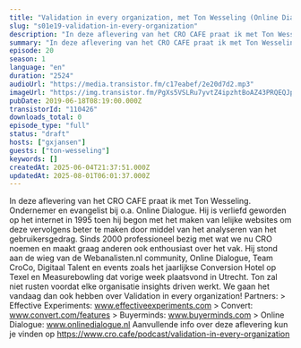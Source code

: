 ```yaml
---
title: "Validation in every organization, met Ton Wesseling (Online Dialogue)"
slug: "s01e19-validation-in-every-organization"
description: "In deze aflevering van het CRO CAFE praat ik met Ton Wesseling. Ondernemer en evangelist bij o.a. Online Dialogue. Hij is verliefd geworden op het internet in 1995 toen hij begon met het maken van lelijke websites om deze vervolgens beter te maken door middel van het analyseren van het gebruikersgedrag. Sinds 2000 professioneel bezig met wat we nu CRO noemen en maakt graag anderen ook enthousiast over het vak. Hij stond aan de wieg van de Webanalisten.nl community, Online Dialogue, Team CroCo, Digitaal Talent en events zoals het jaarlijkse Conversion Hotel op Texel en Measurebowling dat vorige week plaatsvond in Utrecht. Ton zal niet rusten voordat elke organisatie insights driven werkt. We gaan het vandaag dan ook hebben over Validation in every organization! Partners: > Effective Experiments: www.effectiveexperiments.com > Convert: www.convert.com/features > Buyerminds: www.buyerminds.com > Online Dialogue: www.onlinedialogue.nl Aanvullende info over deze aflevering kun je vinden op https://www.cro.cafe/podcast/validation-in-every-organization"
summary: "In deze aflevering van het CRO CAFE praat ik met Ton Wesseling. Ondernemer en evangelist bij o.a. Online Dialogue. Hij is verliefd geworden op het internet in 1995 toen hij begon met het maken van lelijke websites om deze vervolgens beter te maken door middel van het analyseren van het gebruikersgedrag. Sinds 2000 professioneel bezig met wat we nu CRO noemen en maakt graag anderen ook enthousiast over het vak. Hij stond aan de wieg van de Webanalisten.nl community, Online Dialogue, Team CroCo, Digitaal Talent en events zoals het jaarlijkse Conversion Hotel op Texel en Measurebowling dat vorige week plaatsvond in Utrecht.\r\nTon zal niet rusten voordat elke organisatie insights driven werkt. We gaan het vandaag dan ook hebben over Validation in every organization!\r\n\r\nPartners:\r\n> Effective Experiments: www.effectiveexperiments.com\r\n> Convert: www.convert.com/features\r\n> Buyerminds: www.buyerminds.com\r\n> Online Dialogue: www.onlinedialogue.nl\r\n\r\nAanvullende info over deze aflevering kun je vinden op https://www.cro.cafe/podcast/validation-in-every-organization"
episode: 20
season: 1
language: "en"
duration: "2524"
audioUrl: "https://media.transistor.fm/c17eabef/2e20d7d2.mp3"
imageUrl: "https://img.transistor.fm/PgXs5VSLRu7yvtZ4ipzhtBoAZ43PRQEQJpB4joeCjrI/rs:fill:0:0:1/w:1400/h:1400/q:60/mb:500000/aHR0cHM6Ly9pbWct/dXBsb2FkLXByb2R1/Y3Rpb24udHJhbnNp/c3Rvci5mbS9lcGlz/b2RlLzExMDQyNi8x/NjAyMDc1MDcyLWFy/dHdvcmsuanBn.webp"
pubDate: 2019-06-18T08:19:00.000Z
transistorId: "110426"
downloads_total: 0
episode_type: "full"
status: "draft"
hosts: ["gxjansen"]
guests: ["ton-wesseling"]
keywords: []
createdAt: 2025-06-04T21:37:51.000Z
updatedAt: 2025-08-01T06:01:37.000Z
---
```


In deze aflevering van het CRO CAFE praat ik met Ton Wesseling. Ondernemer en evangelist bij o.a. Online Dialogue. Hij is verliefd geworden op het internet in 1995 toen hij begon met het maken van lelijke websites om deze vervolgens beter te maken door middel van het analyseren van het gebruikersgedrag. Sinds 2000 professioneel bezig met wat we nu CRO noemen en maakt graag anderen ook enthousiast over het vak. Hij stond aan de wieg van de Webanalisten.nl community, Online Dialogue, Team CroCo, Digitaal Talent en events zoals het jaarlijkse Conversion Hotel op Texel en Measurebowling dat vorige week plaatsvond in Utrecht. Ton zal niet rusten voordat elke organisatie insights driven werkt. We gaan het vandaag dan ook hebben over Validation in every organization! Partners: > Effective Experiments: www.effectiveexperiments.com > Convert: www.convert.com/features > Buyerminds: www.buyerminds.com > Online Dialogue: www.onlinedialogue.nl Aanvullende info over deze aflevering kun je vinden op https://www.cro.cafe/podcast/validation-in-every-organization
